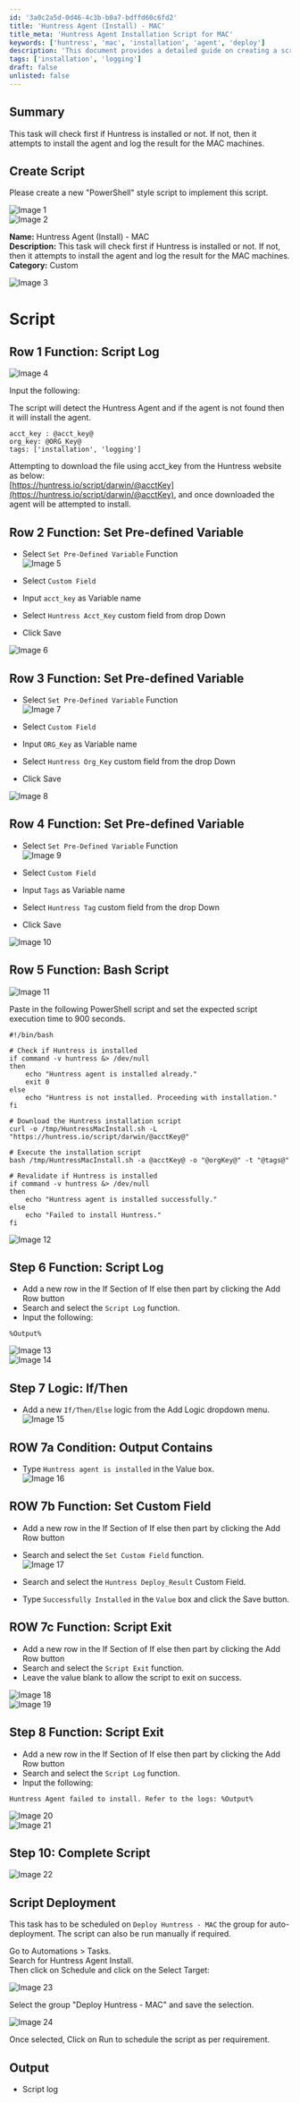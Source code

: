 ```yaml
---
id: '3a0c2a5d-0d46-4c3b-b0a7-bdffd60c6fd2'
title: 'Huntress Agent (Install) - MAC'
title_meta: 'Huntress Agent Installation Script for MAC'
keywords: ['huntress', 'mac', 'installation', 'agent', 'deploy']
description: 'This document provides a detailed guide on creating a script to check for the installation of the Huntress agent on MAC machines. If the agent is not installed, the script will attempt to download and install it while logging the results of the operation.'
tags: ['installation', 'logging']
draft: false
unlisted: false
---
```

## Summary

This task will check first if Huntress is installed or not. If not, then it attempts to install the agent and log the result for the MAC machines.

## Create Script

Please create a new "PowerShell" style script to implement this script.

![Image 1](../../../static/img/Huntress-Agent-(Install)---MAC/image_1.png)  
![Image 2](../../../static/img/Huntress-Agent-(Install)---MAC/image_2.png)  

**Name:** Huntress Agent (Install) - MAC  
**Description:** This task will check first if Huntress is installed or not. If not, then it attempts to install the agent and log the result for the MAC machines.  
**Category:** Custom  

![Image 3](../../../static/img/Huntress-Agent-(Install)---MAC/image_3.png)  

# Script

## Row 1 Function: Script Log

![Image 4](../../../static/img/Huntress-Agent-(Install)---MAC/image_4.png)  

Input the following:

The script will detect the Huntress Agent and if the agent is not found then it will install the agent.  
```
acct_key : @acct_key@  
org_key: @ORG_Key@  
tags: ['installation', 'logging']
```
Attempting to download the file using acct_key from the Huntress website as below:  
[https://huntress.io/script/darwin/@acctKey](https://huntress.io/script/darwin/@acctKey), and once downloaded the agent will be attempted to install.

## Row 2 Function: Set Pre-defined Variable

- Select `Set Pre-Defined Variable` Function  
![Image 5](../../../static/img/Huntress-Agent-(Install)---MAC/image_5.png)  

- Select `Custom Field`  
- Input `acct_key` as Variable name  
- Select `Huntress Acct_Key` custom field from drop Down  
- Click Save  

![Image 6](../../../static/img/Huntress-Agent-(Install)---MAC/image_6.png)  

## Row 3 Function: Set Pre-defined Variable

- Select `Set Pre-Defined Variable` Function  
![Image 7](../../../static/img/Huntress-Agent-(Install)---MAC/image_5.png)  

- Select `Custom Field`  
- Input `ORG_Key` as Variable name  
- Select `Huntress Org_Key` custom field from the drop Down  
- Click Save  

![Image 8](../../../static/img/Huntress-Agent-(Install)---MAC/image_7.png)  

## Row 4 Function: Set Pre-defined Variable

- Select `Set Pre-Defined Variable` Function  
![Image 9](../../../static/img/Huntress-Agent-(Install)---MAC/image_5.png)  

- Select `Custom Field`  
- Input `Tags` as Variable name  
- Select `Huntress Tag` custom field from the drop Down  
- Click Save  

![Image 10](../../../static/img/Huntress-Agent-(Install)---MAC/image_8.png)  

## Row 5 Function: Bash Script

![Image 11](../../../static/img/Huntress-Agent-(Install)---MAC/image_9.png)  

Paste in the following PowerShell script and set the expected script execution time to 900 seconds.  
```
#!/bin/bash

# Check if Huntress is installed
if command -v huntress &> /dev/null
then
    echo "Huntress agent is installed already."
    exit 0
else
    echo "Huntress is not installed. Proceeding with installation."
fi

# Download the Huntress installation script
curl -o /tmp/HuntressMacInstall.sh -L "https://huntress.io/script/darwin/@acctKey@"

# Execute the installation script
bash /tmp/HuntressMacInstall.sh -a @acctKey@ -o "@orgKey@" -t "@tags@"

# Revalidate if Huntress is installed
if command -v huntress &> /dev/null
then
    echo "Huntress agent is installed successfully."
else
    echo "Failed to install Huntress."
fi
```

![Image 12](../../../static/img/Huntress-Agent-(Install)---MAC/image_10.png)  

## Step 6 Function: Script Log

- Add a new row in the If Section of If else then part by clicking the Add Row button  
- Search and select the `Script Log` function.  
- Input the following:  
```
%Output%
```
![Image 13](../../../static/img/Huntress-Agent-(Install)---MAC/image_11.png)  
![Image 14](../../../static/img/Huntress-Agent-(Install)---MAC/image_12.png)  

## Step 7 Logic: If/Then

- Add a new `If/Then/Else` logic from the Add Logic dropdown menu.  
![Image 15](../../../static/img/Huntress-Agent-(Install)---MAC/image_13.png)  

## ROW 7a Condition: Output Contains

- Type `Huntress agent is installed` in the Value box.  
![Image 16](../../../static/img/Huntress-Agent-(Install)---MAC/image_14.png)  

## ROW 7b Function: Set Custom Field

- Add a new row in the If Section of If else then part by clicking the Add Row button  
- Search and select the `Set Custom Field` function.  
![Image 17](../../../static/img/Huntress-Agent-(Install)---MAC/image_15.png)  

- Search and select the `Huntress Deploy_Result` Custom Field.  
- Type `Successfully Installed` in the `Value` box and click the Save button.  

## ROW 7c Function: Script Exit

- Add a new row in the If Section of If else then part by clicking the Add Row button  
- Search and select the `Script Exit` function.  
- Leave the value blank to allow the script to exit on success.  

![Image 18](../../../static/img/Huntress-Agent-(Install)---MAC/image_16.png)  
![Image 19](../../../static/img/Huntress-Agent-(Install)---MAC/image_17.png)  

## Step 8 Function: Script Exit

- Add a new row in the If Section of If else then part by clicking the Add Row button  
- Search and select the `Script Log` function.  
- Input the following:  
```
Huntress Agent failed to install. Refer to the logs: %Output%
```
![Image 20](../../../static/img/Huntress-Agent-(Install)---MAC/image_16.png)  
![Image 21](../../../static/img/Huntress-Agent-(Install)---MAC/image_18.png)  

## Step 10: Complete Script

![Image 22](../../../static/img/Huntress-Agent-(Install)---MAC/image_19.png)  

## Script Deployment

This task has to be scheduled on `Deploy Huntress - MAC` the group for auto-deployment. The script can also be run manually if required.

Go to Automations > Tasks.  
Search for Huntress Agent Install.  
Then click on Schedule and click on the Select Target:  

![Image 23](../../../static/img/Huntress-Agent-(Install)---MAC/image_20.png)  

Select the group "Deploy Huntress - MAC" and save the selection.  

![Image 24](../../../static/img/Huntress-Agent-(Install)---MAC/image_21.png)  

Once selected, Click on Run to schedule the script as per requirement.

## Output

- Script log












